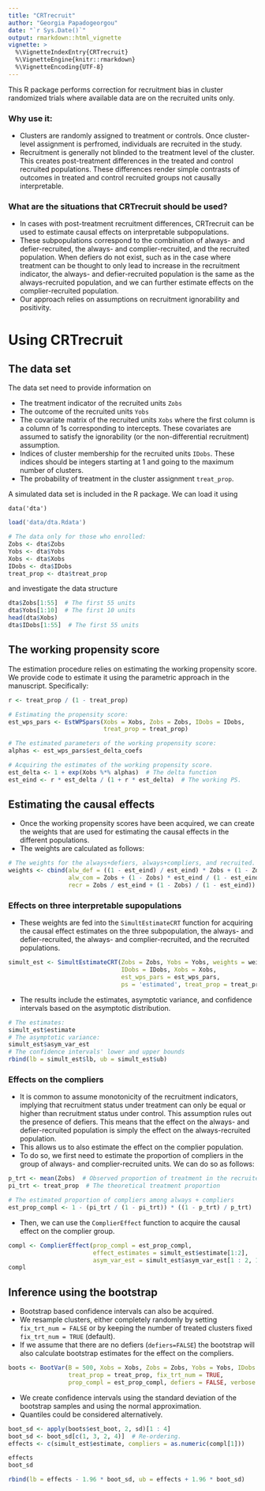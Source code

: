 ```yaml
---
title: "CRTrecruit"
author: "Georgia Papadogeorgou"
date: "`r Sys.Date()`"
output: rmarkdown::html_vignette
vignette: >
  %\VignetteIndexEntry{CRTrecruit}
  %\VignetteEngine{knitr::rmarkdown}
  %\VignetteEncoding{UTF-8}
---
```


This R package performs correction for recruitment bias in cluster randomized trials where available data are on the recruited units only.

### Why use it:

- Clusters are randomly assigned to treatment or controls. Once cluster-level assignment is perfromed, individuals are recruited in the study.
- Recruitment is generally not blinded to the treatment level of the cluster. This creates post-treatment differences in the treated and control recruited populations. These differences render simple contrasts of outcomes in treated and control recruited groups not causally interpretable.

### What are the situations that CRTrecruit should be used?

- In cases with post-treatment recruitment differences, CRTrecruit can be used to estimate causal effects on interpretable subpopulations.
- These subpopulations correspond to the combination of always- and defier-recruited, the always- and complier-recruited, and the recruited population. When defiers do not exist, such as in the case where treatment can be thought to only lead to increase in the recruitment indicator, the always- and defier-recruited population is the same as the always-recruited population, and we can further estimate effects on the complier-recruited population.
- Our approach relies on assumptions on recruitment ignorability and positivity.

# Using CRTrecruit

## The data set

The data set need to provide information on

- The treatment indicator of the recruited units ```Zobs```
- The outcome of the recruited units ```Yobs```
- The covariate matrix of the recruited units ```Xobs``` where the first column is a column of 1s corresponding to intercepts. These covariates are assumed to satisfy the ignorability (or the non-differential recruitment) assumption.
- Indices of cluster membership for the recruited units ```IDobs```. These indices should be integers starting at 1 and going to the maximum number of clusters.
- The probability of treatment in the cluster assignment ```treat_prop```.

A simulated data set is included in the R package. We can load it using

```
data('dta')
```

```r
load('data/dta.Rdata')
```

```r
# The data only for those who enrolled:
Zobs <- dta$Zobs
Yobs <- dta$Yobs
Xobs <- dta$Xobs
IDobs <- dta$IDobs
treat_prop <- dta$treat_prop
```

and investigate the data structure
 
```r
dta$Zobs[1:55]  # The first 55 units
dta$Yobs[1:10]  # The first 10 units
head(dta$Xobs)
dta$IDobs[1:55]  # The first 55 units
```


## The working propensity score

The estimation procedure relies on estimating the working propensity score. We provide code to estimate it using the parametric approach in the manuscript. Specifically:

```r

r <- treat_prop / (1 - treat_prop)

# Estimating the propensity score:
est_wps_pars <- EstWPSpars(Xobs = Xobs, Zobs = Zobs, IDobs = IDobs,
                           treat_prop = treat_prop)

# The estimated parameters of the working propensity score:
alphas <- est_wps_pars$est_delta_coefs

# Acquiring the estimates of the working propensity score.
est_delta <- 1 + exp(Xobs %*% alphas)  # The delta function
est_eind <- r * est_delta / (1 + r * est_delta)  # The working PS.
```


## Estimating the causal effects

- Once the working propensity scores have been acquired, we can create the weights that are used for estimating the causal effects in the different populations.
- The weights are calculated as follows:

```r
# The weights for the always+defiers, always+compliers, and recruited.
weights <- cbind(alw_def = ((1 - est_eind) / est_eind) * Zobs + (1 - Zobs),
                 alw_com = Zobs + (1 - Zobs) * est_eind / (1 - est_eind),
                 recr = Zobs / est_eind + (1 - Zobs) / (1 - est_eind))
```

### Effects on three interpretable supopulations

- These weights are fed into the ```SimultEstimateCRT``` function for acquiring the causal effect estimates on the three subpopulation, the always- and defier-recruited, the always- and complier-recruited, and the recruited populations.

```r
simult_est <- SimultEstimateCRT(Zobs = Zobs, Yobs = Yobs, weights = weights,
                                IDobs = IDobs, Xobs = Xobs,
                                est_wps_pars = est_wps_pars,
                                ps = 'estimated', treat_prop = treat_prop)
```

- The results include the estimates, asymptotic variance, and confidence intervals based on the asymptotic distribution.

```r
# The estimates:
simult_est$estimate
# The asymptotic variance:
simult_est$asym_var_est
# The confidence intervals' lower and upper bounds
rbind(lb = simult_est$lb, ub = simult_est$ub)
```


### Effects on the compliers

- It is common to assume monotonicity of the recruitment indicators, implying that recruitment status under treatment can only be equal or higher than recruitment status under control. This assumption rules out the presence of defiers. This means that the effect on the always- and defier-recruited population is simply the effect on the always-recruited population.
- This allows us to also estimate the effect on the complier population.
- To do so, we first need to estimate the proportion of compliers in the group of always- and complier-recruited units. We can do so as follows:

```r
p_trt <- mean(Zobs)  # Observed proportion of treatment in the recruited.
pi_trt <- treat_prop  # The theoretical treatment proportion

# The estimated proportion of compliers among always + compliers
est_prop_compl <- 1 - (pi_trt / (1 - pi_trt)) * ((1 - p_trt) / p_trt)
```

- Then, we can use the ```ComplierEffect``` function to acquire the causal effect on the complier group.

```r
compl <- ComplierEffect(prop_compl = est_prop_compl,
                        effect_estimates = simult_est$estimate[1:2],
                        asym_var_est = simult_est$asym_var_est[1 : 2, 1 : 2])
compl
```


## Inference using the bootstrap

- Bootstrap based confidence intervals can also be acquired.
- We resample clusters, either completely randomly by setting ```fix_trt_num = FALSE``` or by keeping the number of treated clusters fixed ```fix_trt_num = TRUE``` (default).
- If we assume that there are no defiers (```defiers=FALSE```) the bootstrap will also calculate bootstrap estimates for the effect on the compliers.

```r
boots <- BootVar(B = 500, Xobs = Xobs, Zobs = Zobs, Yobs = Yobs, IDobs = IDobs,
                 treat_prop = treat_prop, fix_trt_num = TRUE,
                 prop_compl = est_prop_compl, defiers = FALSE, verbose = TRUE)
```

- We create confidence intervals using the standard deviation of the bootstrap samples and using the normal approximation.
- Quantiles could be considered alternatively.

```r
boot_sd <- apply(boots$est_boot, 2, sd)[1 : 4]
boot_sd <- boot_sd[c(1, 3, 2, 4)]  # Re-ordering.
effects <- c(simult_est$estimate, compliers = as.numeric(compl[1]))

effects
boot_sd

rbind(lb = effects - 1.96 * boot_sd, ub = effects + 1.96 * boot_sd)
```


